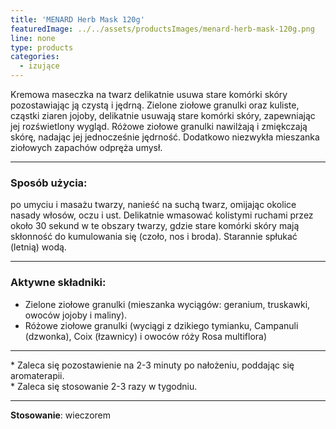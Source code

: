 ```yaml
---
title: 'MENARD Herb Mask 120g'
featuredImage: ../../assets/productsImages/menard-herb-mask-120g.png
line: none
type: products
categories:
  - izujące
---
```


Kremowa maseczka na twarz delikatnie usuwa stare komórki skóry pozostawiając ją czystą i jędrną. Zielone ziołowe granulki oraz kuliste, cząstki ziaren jojoby, delikatnie usuwają stare komórki skóry, zapewniając jej rozświetlony wygląd. Różowe ziołowe granulki nawilżają i zmiękczają skórę, nadając jej jednocześnie jędrność. Dodatkowo niezwykła mieszanka ziołowych zapachów odpręża umysł.

---

### Sposób użycia:

po umyciu i masażu twarzy, nanieść na suchą twarz, omijając okolice nasady włosów, oczu i ust. Delikatnie wmasować kolistymi ruchami przez około 30 sekund w te obszary twarzy, gdzie stare komórki skóry mają skłonność do kumulowania się (czoło, nos i broda). Starannie spłukać (letnią) wodą.

---

### Aktywne składniki:

- Zielone ziołowe granulki (mieszanka wyciągów: geranium, truskawki, owoców jojoby i maliny).
- Różowe ziołowe granulki (wyciągi z dzikiego tymianku, Campanuli (dzwonka), Coix (łzawnicy) i owoców róży Rosa multiflora)

---

\* Zaleca się pozostawienie na 2-3 minuty po nałożeniu, poddając się aromaterapii.<br /> \* Zaleca się stosowanie 2-3 razy w tygodniu.

---

**Stosowanie**: wieczorem
